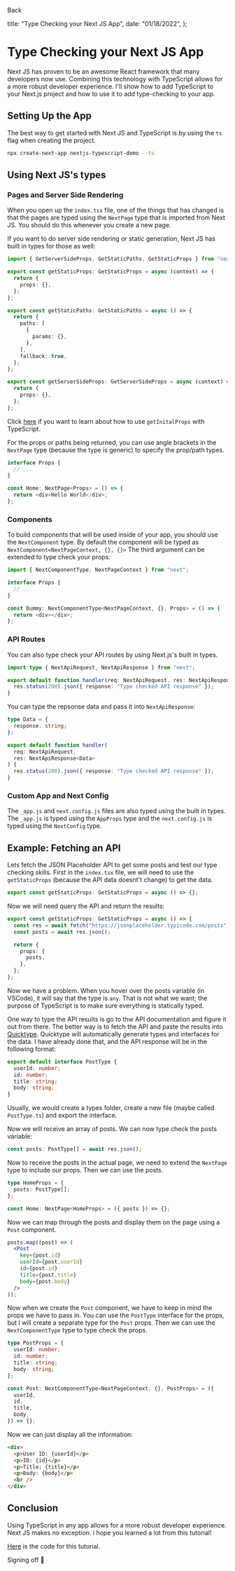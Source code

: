 
<BackLink href="/blog">Back</BackLink>

  title: "Type Checking your Next JS App",
  date: "01/18/2022",
};

# Type Checking your Next JS App

<PostDateRenderer date="01/18/2022" />

Next JS has proven to be an awesome React framework that many developers now use. Combining this technology with TypeScript allows for a more robust developer experience. I'll show how to add TypeScript to your Next.js project and how to use it to add type-checking to your app.

## Setting Up the App

The best way to get started with Next JS and TypeScript is by using the `ts` flag when creating the project.

```bash
npx create-next-app nextjs-typescript-demo --ts
```

## Using Next JS's types

### Pages and Server Side Rendering

When you open up the `index.tsx` file, one of the things that has changed is that the pages are typed using the `NextPage` type that is imported from Next JS. You should do this whenever you create a new page.

If you want to do server side rendering or static generation, Next JS has built in types for those as well:

```ts
import { GetServerSideProps, GetStaticPaths, GetStaticProps } from "next";

export const getStaticProps: GetStaticProps = async (context) => {
  return {
    props: {},
  };
};

export const getStaticPaths: GetStaticPaths = async () => {
  return {
    paths: [
      {
        params: {},
      },
    ],
    fallback: true,
  };
};

export const getServerSideProps: GetServerSideProps = async (context) => {
  return {
    props: {},
  };
};
```

Click [here](https://nextjs.org/docs/api-reference/data-fetching/get-initial-props#typescript) if you want to learn about how to use `getInitalProps` with TypeScript.

For the props or paths being returned, you can use angle brackets in the `NextPage` type (because the type is generic) to specify the prop/path types.

```ts
interface Props {
  // ...
}

const Home: NextPage<Props> = () => {
  return <div>Hello World</div>;
};
```

### Components

To build components that will be used inside of your app, you should use the `NextComponent` type. By default the component will be typed as `NextComponent<NextPageContext, {}, {}>` The third argument can be extended to type check your props:

```ts
import { NextComponentType, NextPageContext } from "next";

interface Props {
  // ...
}

const Dummy: NextComponentType<NextPageContext, {}, Props> = () => {
  return <div></div>;
};
```

### API Routes

You can also type check your API routes by using Next.js's built in types.

```ts
import type { NextApiRequest, NextApiResponse } from "next";

export default function handler(req: NextApiRequest, res: NextApiResponse) {
  res.status(200).json({ response: "Type checked API response" });
}
```

You can type the repsonse data and pass it into `NextApiResponse`:

```ts
type Data = {
  response: string;
};

export default function handler(
  req: NextApiRequest,
  res: NextApiResponse<Data>
) {
  res.status(200).json({ response: "Type checked API response" });
}
```

### Custom App and Next Config

The `_app.js` and `next.config.js` files are also typed using the built in types. The `_app.js` is typed using the `AppProps` type and the `next.config.js` is typed using the `NextConfig` type.

## Example: Fetching an API

Lets fetch the JSON Placeholder API to get some posts and test our type checking skills. First in the `index.tsx` file, we will need to use the `getStaticProps` (because the API data doesnt't change) to get the data.

```ts
export const getStaticProps: GetStaticProps = async () => {};
```

Now we will need query the API and return the results:

```ts
export const getStaticProps: GetStaticProps = async () => {
  const res = await fetch("https://jsonplaceholder.typicode.com/posts");
  const posts = await res.json();

  return {
    props: {
      posts,
    },
  };
};
```

Now we have a problem. When you hover over the posts variable (in VSCode), it will say that the type is `any`. That is not what we want; the purpose of TypeScript is to make sure everything is statically typed.

One way to type the API results is go to thw API documentation and figure it out from there. The better way is to fetch the API and paste the results into [Quicktype](https://app.quicktype.io/). Quicktype will automatically generate types and interfaces for the data. I have already done that, and the API response will be in the following format:

```ts
export default interface PostType {
  userId: number;
  id: number;
  title: string;
  body: string;
}
```

Usually, we would create a types folder, create a new file (maybe called `PostType.ts`) and export the interface.

Now we will receive an array of posts. We can now type check the posts variable:

```ts
const posts: PostType[] = await res.json();
```

Now to receive the posts in the actual page, we need to extend the `NextPage` type to include our props. Then we can use the posts.

```ts
type HomeProps = {
  posts: PostType[];
};

const Home: NextPage<HomeProps> = ({ posts }) => {};
```

Now we can map through the posts and display them on the page using a `Post` component.

```jsx
posts.map((post) => (
  <Post
    key={post.id}
    userId={post.userId}
    id={post.id}
    title={post.title}
    body={post.body}
  />
));
```

Now when we create the `Post` component, we have to keep in mind the props we have to pass in. You can use the `PostType` interface for the props, but I will create a separate type for the `Post` props. Then we can use the `NextComponentType` type to type check the props.

```ts
type PostProps = {
  userId: number;
  id: number;
  title: string;
  body: string;
};

const Post: NextComponentType<NextPageContext, {}, PostProps> = ({
  userId,
  id,
  title,
  body,
}) => {};
```

Now we can just display all the information:

```html
<div>
  <p>User ID: {userId}</p>
  <p>ID: {id}</p>
  <p>Title: {title}</p>
  <p>Body: {body}</p>
  <br />
</div>
```

## Conclusion

Using TypeScript in any app allows for a more robust developer experience. Next JS makes no exception. i hope you learned a lot from this tutorial!

[Here](https://github.com/rkazi103/nextjs-typescript-demo) is the code for this tutorial.

Signing off 👋
